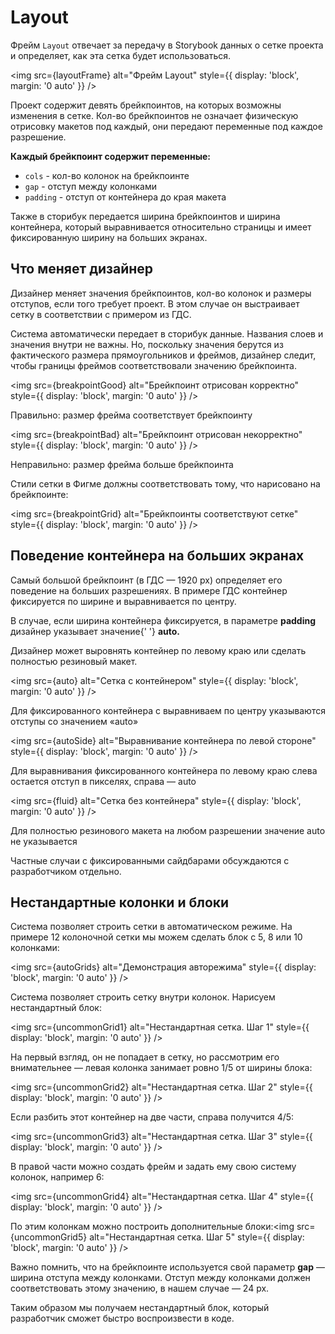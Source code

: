 
<Meta title="Design | Layout" />

# Layout

Фрейм `Layout` отвечает за передачу в Storybook данных о сетке проекта и определяет, как эта сетка будет использоваться.

<img src={layoutFrame} alt="Фрейм Layout" style={{ display: 'block', margin: '0 auto' }} />

Проект содержит девять брейкпоинтов, на которых возможны изменения в сетке. Кол-во брейкпоинтов не означает физическую отрисовку макетов под каждый, они передают переменные под каждое разрешение.

**Каждый брейкпоинт содержит переменные:**

-   `cols` - кол-во колонок на брейкпоинте
-   `gap` - отступ между колонками
-   `padding` - отступ от контейнера до края макета

Также в сторибук передается ширина брейкпоинтов и ширина контейнера, который выравнивается относительно страницы и имеет фиксированную ширину на больших экранах.

## Что меняет дизайнер

Дизайнер меняет значения брейкпоинтов, кол-во колонок и размеры отступов, если того требует проект. В этом случае он выстраивает сетку в соответствии с примером из ГДС.

Система автоматически передает в сторибук данные. Названия слоев и значения внутри не важны. Но, поскольку значения берутся из фактического размера прямоугольников и фреймов, дизайнер следит, чтобы границы фреймов соответствовали значению брейкпоинта.

<img src={breakpointGood} alt="Брейкпоинт отрисован корректно" style={{ display: 'block', margin: '0 auto' }} />

Правильно: размер фрейма соответствует брейкпоинту

<img src={breakpointBad} alt="Брейкпоинт отрисован некорректно" style={{ display: 'block', margin: '0 auto' }} />

Неправильно: размер фрейма больше брейкпоинта

Стили сетки в Фигме должны соответствовать тому, что нарисовано на брейкпоинте:

<img src={breakpointGrid} alt="Брейкпоинты соответствуют сетке" style={{ display: 'block', margin: '0 auto' }} />

## Поведение контейнера на больших экранах

Самый большой брейкпоинт (в ГДС — 1920 px) определяет его поведение на больших разрешениях. В примере ГДС контейнер фиксируется по ширине и выравнивается по центру.

<Note icon="👉🏿">
    В случае, если ширина контейнера фиксируется, в параметре <strong>padding</strong> дизайнер указывает значение{' '}
    <strong>auto.</strong>
</Note>

Дизайнер может выровнять контейнер по левому краю или сделать полностью резиновый макет.

<img src={auto} alt="Сетка с контейнером" style={{ display: 'block', margin: '0 auto' }} />

Для фиксированного контейнера с выравниваем по центру указываются отступы со значением «auto»

<img src={autoSide} alt="Выравнивание контейнера по левой стороне" style={{ display: 'block', margin: '0 auto' }} />

Для выравнивания фиксированного контейнера по левому краю слева остается отступ в пикселях, справа — auto

<img src={fluid} alt="Сетка без контейнера" style={{ display: 'block', margin: '0 auto' }} />

Для полностью резинового макета на любом разрешении значение auto не указывается

Частные случаи с фиксированными сайдбарами обсуждаются с разработчиком отдельно.

## Нестандартные колонки и блоки

Система позволяет строить сетки в автоматическом режиме. На примере 12 колоночной сетки мы можем сделать блок с 5, 8 или 10 колонками:

<img src={autoGrids} alt="Демонстрация авторежима" style={{ display: 'block', margin: '0 auto' }} />

Система позволяет строить сетку внутри колонок. Нарисуем нестандартный блок:

<img src={uncommonGrid1} alt="Нестандартная сетка. Шаг 1" style={{ display: 'block', margin: '0 auto' }} />

На первый взгляд, он не попадает в сетку, но рассмотрим его внимательнее — левая колонка занимает ровно 1/5 от ширины блока:

<img src={uncommonGrid2} alt="Нестандартная сетка. Шаг 2" style={{ display: 'block', margin: '0 auto' }} />

Если разбить этот контейнер на две части, справа получится 4/5:

<img src={uncommonGrid3} alt="Нестандартная сетка. Шаг 3" style={{ display: 'block', margin: '0 auto' }} />

В правой части можно создать фрейм и задать ему свою систему колонок, например 6:

<img src={uncommonGrid4} alt="Нестандартная сетка. Шаг 4" style={{ display: 'block', margin: '0 auto' }} />

По этим колонкам можно построить дополнительные блоки:<img src={uncommonGrid5} alt="Нестандартная сетка. Шаг 5" style={{ display: 'block', margin: '0 auto' }} />

<Note icon="👉🏿">
    Важно помнить, что на брейкпоинте используется свой параметр <strong>gap</strong> — ширина отступа между колонками.
    Отступ между колонками должен соответствовать этому значению, в нашем случае — 24 px.
</Note>

Таким образом мы получаем нестандартный блок, который разработчик сможет быстро воспроизвести в коде.
